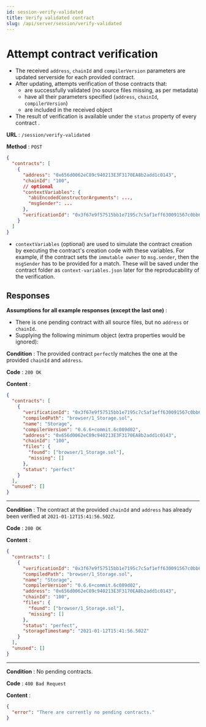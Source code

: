 ```yaml
---
id: session-verify-validated
title: Verify validated contract
slug: /api/server/session/verify-validated
---
```



# Attempt contract verification

- The received `address`, `chainId` and `compilerVersion` parameters are updated serverside for each provided contract.
- After updating, attempts verification of those contracts that:
  - are successfully validated (no source files missing, as per metadata)
  - have all their parameters specified (`address`, `chainId`, `compilerVersion`)
  - are included in the received object
- The result of verification is available under the `status` property of every contract .

<V2Note />

**URL** : `/session/verify-validated`

**Method** : `POST`

```json
{
  "contracts": [
    {
      "address": "0x656d0062eC89c940213E3F3170EA8b2add1c0143",
      "chainId": "100",
      // optional
      "contextVariables": {
        "abiEncodedConstructorArguments": ...,
        "msgSender": ...
      },
      "verificationId": "0x3f67e9f57515bb1e7195c7c5af1eff630091567c0bb65ba3dece57a56da766fe"
    }
  ]
}
```

- `contextVariables` (optional) are used to simulate the contract creation by executing the contract's creation code with these variables. For example, if the contract sets the `immutable owner` to `msg.sender`, then the `msgSender` has to be provided for a match. These will be saved under the contract folder as `context-variables.json` later for the reproducability of the verification.

## Responses

**Assumptions for all example responses (except the last one)** :

- There is one pending contract with all source files, but no `address` or `chainId`.
- Supplying the following minimum object (extra properties would be ignored):

**Condition** : The provided contract `perfect`ly matches the one at the provided `chainId` and `address`.

**Code** : `200 OK`

**Content** :

```json
{
  "contracts": [
    {
      "verificationId": "0x3f67e9f57515bb1e7195c7c5af1eff630091567c0bb65ba3dece57a56da766fe",
      "compiledPath": "browser/1_Storage.sol",
      "name": "Storage",
      "compilerVersion": "0.6.6+commit.6c089d02",
      "address": "0x656d0062eC89c940213E3F3170EA8b2add1c0143",
      "chainId": "100",
      "files": {
        "found": ["browser/1_Storage.sol"],
        "missing": []
      },
      "status": "perfect"
    }
  ],
  "unused": []
}
```

---

**Condition** : The contract at the provided `chainId` and `address` has already been verified at `2021-01-12T15:41:56.502Z`.

**Code** : `200 OK`

**Content** :

```json
{
  "contracts": [
    {
      "verificationId": "0x3f67e9f57515bb1e7195c7c5af1eff630091567c0bb65ba3dece57a56da766fe",
      "compiledPath": "browser/1_Storage.sol",
      "name": "Storage",
      "compilerVersion": "0.6.6+commit.6c089d02",
      "address": "0x656d0062eC89c940213E3F3170EA8b2add1c0143",
      "chainId": "100",
      "files": {
        "found": ["browser/1_Storage.sol"],
        "missing": []
      },
      "status": "perfect",
      "storageTimestamp": "2021-01-12T15:41:56.502Z"
    }
  ],
  "unused": []
}
```

---

**Condition** : No pending contracts.

**Code** : `400 Bad Request`

**Content** :

```json
{
  "error": "There are currently no pending contracts."
}
```

